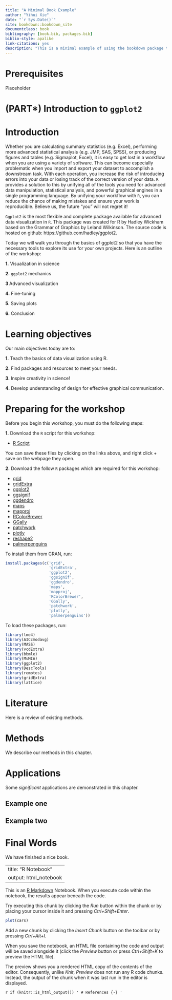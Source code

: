 ```yaml
--- 
title: "A Minimal Book Example"
author: "Yihui Xie"
date: "`r Sys.Date()`"
site: bookdown::bookdown_site
documentclass: book
bibliography: [book.bib, packages.bib]
biblio-style: apalike
link-citations: yes
description: "This is a minimal example of using the bookdown package to write a book. The output format for this example is bookdown::gitbook."
---
```


# Prerequisites

Placeholder



<!--chapter:end:index.Rmd-->

# (PART\*) Introduction to `ggplot2` {-}

# Introduction

Whether you are calculating summary statistics (e.g. Excel), performing more advanced statistical analysis (e.g. JMP, SAS, SPSS), or producing figures and tables (e.g. Sigmaplot, Excel), it is easy to get lost in a workflow when you are using a variety of software. This can become especially problematic when you import and export your dataset to accomplish a downstream task. With each operation, you increase the risk of introducing errors into your data or losing track of the correct version of your data. `R` provides a solution to this by unifying all of the tools you need for advanced data manipulation, statistical analysis, and powerful graphical engines in a single programming language. By unifying your workflow with `R`, you can reduce the chance of making mistakes and ensure your work is reproducible. Believe us, the future "you" will not regret it!

`Ggplot2` is the most flexible and complete package available for advanced data visualization in `R`. This package was created for R by Hadley Wickham based on the Grammar of Graphics by Leland Wilkinson. The source code is hosted on github: https://github.com/hadley/ggplot2.

Today we will walk you through the basics of ggplot2 so that you have the necessary tools to explore its use for your own projects. Here is an outline of the workshop:

**1.** Visualization in science

**2.** `ggplot2` mechanics

**3 ** Advanced visualization

**4.** Fine-tuning

**5.** Saving plots

**6.** Conclusion

# Learning objectives

Our main objectives today are to:

**1.** Teach the basics of data visualization using R.

**2.** Find packages and resources to meet your needs.

**3.** Inspire creativity in science!

**4.** Develop understanding of design for effective graphical communication.

# Preparing for the workshop

Before you begin this workshop, you must do the following steps:

**1.** Download the `R` script for this workshop:

-    [R Script](https://qcbsrworkshops.github.io/workshop07/book-en/workshop03-script-en.R)

You can save these files by clicking on the links above, and right click + save on the webpage they open.

**2.** Download the follow `R` packages which are required for this workshop:

-    [grid](http://cran.r-project.org/web/packages/grid/index.html)
-    [gridExtra](http://cran.r-project.org/web/packages/gridExtra/index.html)
-    [ggplot2](http://cran.r-project.org/web/packages/ggplot2/index.html)
-    [ggsignif](http://cran.r-project.org/web/packages/ggsignif/index.html)
-    [ggdendro](http://cran.r-project.org/web/packages/ggdendro/index.html)
-    [maps](http://cran.r-project.org/web/packages/maps/index.html)
-    [mapproj](http://cran.r-project.org/web/packages/mapproj/index.html)
-    [RColorBrewer](http://cran.r-project.org/web/packages/RColorBrewer/index.html)
-    [GGally](http://cran.r-project.org/web/packages/GGally/index.html)
-    [patchwork](http://cran.r-project.org/web/packages/patchwork/index.html)
-    [plotly](http://cran.r-project.org/web/packages/plotly/index.html)
-    [reshape2](http://cran.r-project.org/web/packages/reshape2/index.html)
-    [palmerpenguins](http://cran.r-project.org/web/packages/palmerpenguins/index.html)

To install them from CRAN, run:

```r
install.packages(c('grid', 
                   'gridExtra', 
                   'ggplot2', 
                   'ggsignif', 
                   'ggdendro', 
                   'maps', 
                   'mapproj', 
                   'RColorBrewer', 
                   'GGally', 
                   'patchwork', 
                   'plotly', 
                   'palmerpenguins'))
```

To load these packages, run:

```r
library(lme4)
library(AICcmodavg)
library(MASS)
library(vcdExtra)
library(bbmle)
library(MuMIn)
library(ggplot2)
library(DescTools)
library(remotes)
library(gridExtra)
library(lattice)
```

<!--chapter:end:01-introduction.Rmd-->

# Literature

Here is a review of existing methods.

<!--chapter:end:02-visualization-in-science.Rmd-->

# Methods

We describe our methods in this chapter.

<!--chapter:end:03-ggplot2-mechanics.Rmd-->

# Applications

Some _significant_ applications are demonstrated in this chapter.

## Example one

## Example two

<!--chapter:end:04-advanced-visualization.Rmd-->

# Final Words

We have finished a nice book.

<!--chapter:end:05-saving-plots.Rmd-->

---
title: "R Notebook"
output: html_notebook
---

This is an [R Markdown](http://rmarkdown.rstudio.com) Notebook. When you execute code within the notebook, the results appear beneath the code. 

Try executing this chunk by clicking the *Run* button within the chunk or by placing your cursor inside it and pressing *Ctrl+Shift+Enter*. 

```r
plot(cars)
```

Add a new chunk by clicking the *Insert Chunk* button on the toolbar or by pressing *Ctrl+Alt+I*.

When you save the notebook, an HTML file containing the code and output will be saved alongside it (click the *Preview* button or press *Ctrl+Shift+K* to preview the HTML file).

The preview shows you a rendered HTML copy of the contents of the editor. Consequently, unlike *Knit*, *Preview* does not run any R code chunks. Instead, the output of the chunk when it was last run in the editor is displayed.

<!--chapter:end:06-conclusion.Rmd-->

`r if (knitr::is_html_output()) '
# References {-}
'`

<!--chapter:end:07-references.Rmd-->

